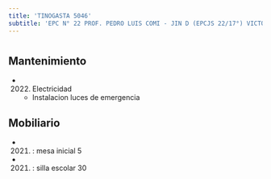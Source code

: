 ```yaml
---
title: 'TINOGASTA 5046'
subtitle: 'EPC N° 22 PROF. PEDRO LUIS COMI - JIN D (EPCJS 22/17°) VICTORIA OCAMPO'
---
```


#


## Mantenimiento

*  (2022) Electricidad 
    + Instalacion luces de emergencia


## Mobiliario

*  (2021) : mesa inicial 5 

*  (2021) : silla escolar 30 






